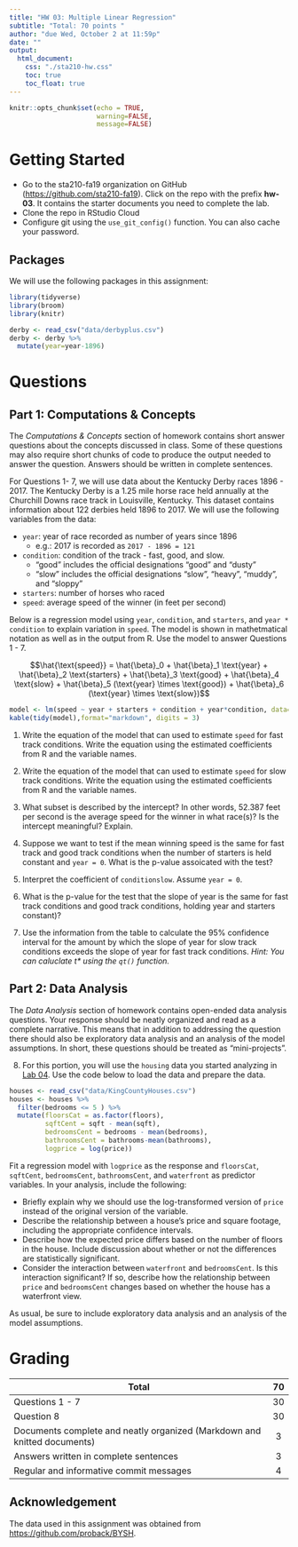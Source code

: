 ```yaml
---
title: "HW 03: Multiple Linear Regression"
subtitle: "Total: 70 points "
author: "due Wed, October 2 at 11:59p"
date: ""
output: 
  html_document:
    css: "./sta210-hw.css"
    toc: true
    toc_float: true
---
```


```r
knitr::opts_chunk$set(echo = TRUE,
                      warning=FALSE,
                      message=FALSE)
```


# Getting Started

- Go to the sta210-fa19 organization on GitHub ([https://github.com/sta210-fa19](https://github.com/sta210-fa19)). Click on the repo with the prefix **hw-03**. It contains the starter documents you need to complete the lab.
- Clone the repo in RStudio Cloud
- Configure git using the `use_git_config()` function. You can also cache your password.


## Packages 

We will use the following packages in this assignment: 

```r
library(tidyverse)
library(broom)
library(knitr) 
```


```r
derby <- read_csv("data/derbyplus.csv")
derby <- derby %>%
  mutate(year=year-1896)
```

# Questions

## Part 1: Computations & Concepts

The *Computations & Concepts* section of homework contains short answer questions about the concepts discussed in class. Some of these questions may also require short chunks of code to produce the output needed to answer the question. Answers should be written in complete sentences.

For Questions 1- 7, we will use data about the Kentucky Derby races 1896 - 2017. The Kentucky Derby is a 1.25 mile horse race held annually at the Churchill Downs race track in Louisville, Kentucky. This dataset contains information about 122 derbies held 1896 to 2017. We will use the following variables from the data:

- `year`: year of race recorded as number of years since 1896
    - e.g.: 2017 is recorded as `2017 - 1896 = 121`
- `condition`: condition of the track - fast, good, and slow.
    - "good" includes the official designations "good" and "dusty"
    - "slow" includes the official designations "slow", "heavy", "muddy", and "sloppy"
- `starters`: number of horses who raced
- `speed`: average speed of the winner (in feet per second)

Below is a regression model using `year`, `condition`, and `starters`, and `year * condition` to explain variation in `speed`. The model is shown in mathetmatical notation as well as in the output from R. Use the model to answer Questions 1 - 7. 


$$\hat{\text{speed}} = \hat{\beta}_0 + \hat{\beta}_1 \text{year} + \hat{\beta}_2 \text{starters} + \hat{\beta}_3 \text{good} + \hat{\beta}_4 \text{slow} + \hat{\beta}_5 (\text{year} \times \text{good}) + \hat{\beta}_6 (\text{year} \times \text{slow})$$  

```r
model <- lm(speed ~ year + starters + condition + year*condition, data=derby)
kable(tidy(model),format="markdown", digits = 3)
```

1. Write the equation of the model that can used to estimate  `speed` for fast track conditions. Write the equation using the estimated coefficients from R and the variable names. 

2.  Write the equation of the model that can used to estimate  `speed` for slow track conditions. Write the equation using the estimated coefficients from R and the variable names. 

3. What subset is described by the intercept? In other words, 52.387 feet per second is the average speed for the winner in what race(s)? Is the intercept meaningful? Explain.

4. Suppose we want to test if the mean winning speed is the same for fast track and good track conditions when the number of starters is held constant and  `year = 0`. What is the p-value assoicated with the test? 

5. Interpret the coefficient of `conditionslow`. Assume `year = 0`. 

6. What is the p-value for the test that the slope of year is the same for fast track conditions and good track conditions, holding year and starters constant)? 

6. Use the information from the table to calculate the 95% confidence interval for the amount by which the slope of year for slow track conditions exceeds the slope of year for fast track conditions. *Hint: You can caluclate t\* using the `qt()` function.*


<!--

7. Let's conduct the nested F test to test whether the slope of year is the same for all three condition types. In other words, we wish to test the hypotheses

$$ \begin{aligned} &H_0: \beta_5 = \beta_6 = 0 \\
&H_a: \text{ at least one }\beta_j \text{ is not 0}\end{aligned}$$

The residual sum of squares for the model shown above is 50.076 with 115 degrees of freedom. The residual sum of squares for the model that does not include the interaction terms between year and condition is 54.307 with 117 degrees of freedom. Calculate the F test statistic and p-value for this test. What is your conclusion? 

-->

## Part 2: Data Analysis

The *Data Analysis* section of homework contains open-ended data analysis questions. Your response should be neatly organized and read as a complete narrative. This means that in addition to addressing the question there should also be exploratory data analysis and an analysis of the model assumptions. In short, these questions should be treated as "mini-projects".

8. For this portion, you will use the `housing` data you started analyzing in [Lab 04](https://www2.stat.duke.edu/courses/Spring19/sta210.001/labs/lab-04-mlr.html). Use the code below to load the data and prepare the data.

```r
houses <- read_csv("data/KingCountyHouses.csv")
houses <- houses %>%
  filter(bedrooms <= 5 ) %>%
  mutate(floorsCat = as.factor(floors), 
         sqftCent = sqft - mean(sqft), 
         bedroomsCent = bedrooms - mean(bedrooms),
         bathroomsCent = bathrooms-mean(bathrooms),
         logprice = log(price))
```

Fit a regression model with `logprice` as the response and `floorsCat`, `sqftCent`, `bedroomsCent`, `bathroomsCent`, and `waterfront` as predictor variables. In your analysis, include the following: 

- Briefly explain why we should use the log-transformed version of `price` instead of the original version of the variable. 
- Describe the relationship between a house's price and square footage, including the appropriate confidence intervals. 
- Describe how the expected price differs based on the number of floors in the house. Include discussion about whether or not the differences are statistically significant.
- Consider the interaction between `waterfront` and `bedroomsCent`. Is this interaction significant? If so, describe how the relationship between `price` and `bedroomsCent` changes based on whether the house has a waterfront view.

As usual, be sure to include exploratory data analysis and an analysis of the model assumptions.


# Grading

| **Total** | **70** |
|-------------------------------------------------------------|:--:|
| Questions 1 - 7 | 30 |
| Question 8 | 30 |
| Documents complete and neatly organized (Markdown and knitted documents) | 3 |
| Answers written in complete sentences | 3 |
| Regular and informative commit messages | 4 |


## Acknowledgement

The data used in this assignment was obtained from [https://github.com/proback/BYSH](https://github.com/proback/BYSH).


